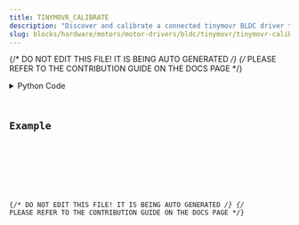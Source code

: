 ```yaml
---
title: TINYMOVR_CALIBRATE
description: "Discover and calibrate a connected tinymovr BLDC driver through a CANine USB-to-CAN controller."
slug: blocks/hardware/motors/motor-drivers/bldc/tinymovr/tinymovr-calibrate
---
```


{/* DO NOT EDIT THIS FILE! IT IS BEING AUTO GENERATED */}
{/* PLEASE REFER TO THE CONTRIBUTION GUIDE ON THE DOCS PAGE */}


<PythonDocsDisplay docstring={docstring} />
<details>
<summary>Python Code</summary>



<Code code={pythonCode} lang="py" wrap theme="dracula" />

[Find this Flojoy Block on GitHub](https://github.com/flojoy-ai/blocks/blob/main/blocks/HARDWARE/MOTORS/MOTOR_DRIVERS/BLDC/TINYMOVR/TINYMOVR_CALIBRATE/TINYMOVR_CALIBRATE.py)

</details>

## Example


<GetHelpWidget />


<AppDisplay app={app} blockName="TINYMOVR_CALIBRATE" client:visible />


<Example />

{/* DO NOT EDIT THIS FILE! IT IS BEING AUTO GENERATED */}
{/* PLEASE REFER TO THE CONTRIBUTION GUIDE ON THE DOCS PAGE */}
